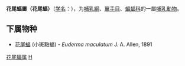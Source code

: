 {{Automatic taxobox
| taxon = Euderma
| authority = H. Allen, 1892
}}

'''花尾蝠屬（花尾蝠）'''（[[学名|学名]]：{{lang|la|''Euderma''}}），为[[哺乳綱|哺乳綱]]、[[翼手目|翼手目]]、[[蝙蝠科|蝙蝠科]]的一屬[[哺乳動物|哺乳動物]]。

==下属物种==
* [[花尾蝠|花尾蝠]] (小斑點蝠) - ''Euderma maculatum'' J. A. Allen, 1891

{{taxonbar}}
[[Category:花尾蝠属|]]
[[Category:蝙蝠科|H]]
